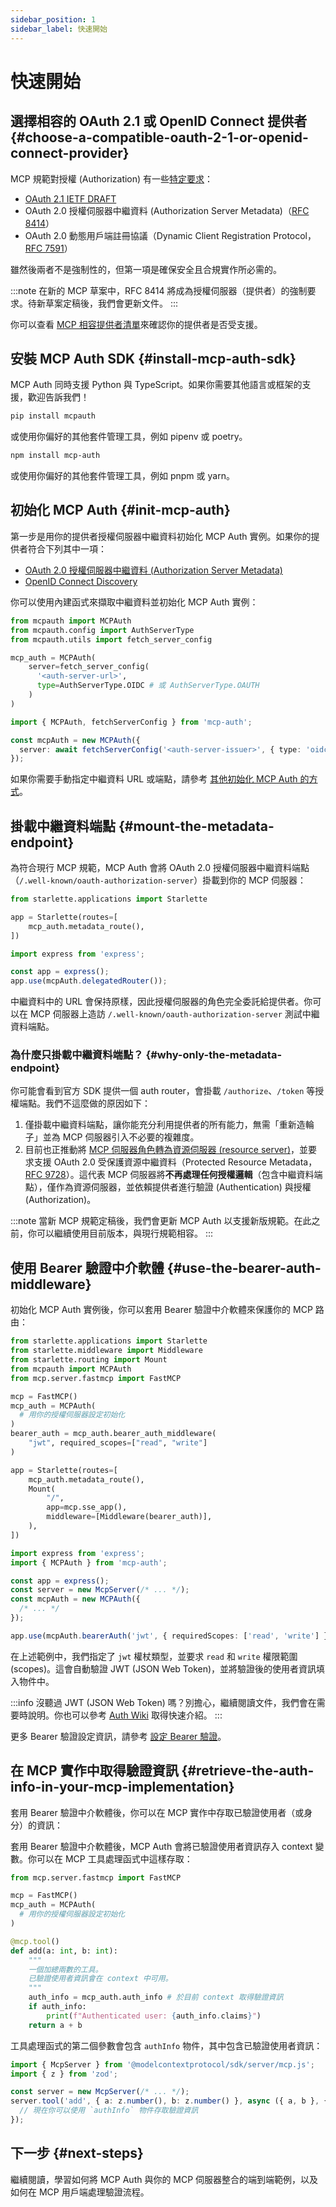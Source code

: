 ```yaml
---
sidebar_position: 1
sidebar_label: 快速開始
---
```



# 快速開始

## 選擇相容的 OAuth 2.1 或 OpenID Connect 提供者 \{#choose-a-compatible-oauth-2-1-or-openid-connect-provider}

MCP 規範對授權 (Authorization) 有一些[特定要求](https://modelcontextprotocol.io/specification/2025-03-26/basic/authorization#1-3-standards-compliance)：

- [OAuth 2.1 IETF DRAFT](https://datatracker.ietf.org/doc/html/draft-ietf-oauth-v2-1-12)
- OAuth 2.0 授權伺服器中繼資料 (Authorization Server Metadata)（[RFC 8414](https://datatracker.ietf.org/doc/html/rfc8414)）
- OAuth 2.0 動態用戶端註冊協議（Dynamic Client Registration Protocol，[RFC 7591](https://datatracker.ietf.org/doc/html/rfc7591)）

雖然後兩者不是強制性的，但第一項是確保安全且合規實作所必需的。

:::note
在新的 MCP 草案中，RFC 8414 將成為授權伺服器（提供者）的強制要求。待新草案定稿後，我們會更新文件。
:::

你可以查看 [MCP 相容提供者清單](/docs/provider-list)來確認你的提供者是否受支援。

## 安裝 MCP Auth SDK \{#install-mcp-auth-sdk}

MCP Auth 同時支援 Python 與 TypeScript。如果你需要其他語言或框架的支援，歡迎告訴我們！

<Tabs groupId="sdk">
<TabItem value="python" label="Python">

```bash
pip install mcpauth
```

或使用你偏好的其他套件管理工具，例如 pipenv 或 poetry。

</TabItem>
<TabItem value="node" label="Node.js">

```bash
npm install mcp-auth
```

或使用你偏好的其他套件管理工具，例如 pnpm 或 yarn。

</TabItem>
</Tabs>

## 初始化 MCP Auth \{#init-mcp-auth}

第一步是用你的提供者授權伺服器中繼資料初始化 MCP Auth 實例。如果你的提供者符合下列其中一項：

- [OAuth 2.0 授權伺服器中繼資料 (Authorization Server Metadata)](https://datatracker.ietf.org/doc/html/rfc8414)
- [OpenID Connect Discovery](https://openid.net/specs/openid-connect-discovery-1_0.html)

你可以使用內建函式來擷取中繼資料並初始化 MCP Auth 實例：

<Tabs groupId="sdk">
<TabItem value="python" label="Python">

```python
from mcpauth import MCPAuth
from mcpauth.config import AuthServerType
from mcpauth.utils import fetch_server_config

mcp_auth = MCPAuth(
    server=fetch_server_config(
      '<auth-server-url>',
      type=AuthServerType.OIDC # 或 AuthServerType.OAUTH
    )
)
```

</TabItem>
<TabItem value="node" label="Node.js">

```ts
import { MCPAuth, fetchServerConfig } from 'mcp-auth';

const mcpAuth = new MCPAuth({
  server: await fetchServerConfig('<auth-server-issuer>', { type: 'oidc' }), // 或 'oauth'
});
```

</TabItem>
</Tabs>

如果你需要手動指定中繼資料 URL 或端點，請參考 [其他初始化 MCP Auth 的方式](./configure-server/mcp-auth.mdx#other-ways)。

## 掛載中繼資料端點 \{#mount-the-metadata-endpoint}

為符合現行 MCP 規範，MCP Auth 會將 OAuth 2.0 授權伺服器中繼資料端點（`/.well-known/oauth-authorization-server`）掛載到你的 MCP 伺服器：

<Tabs groupId="sdk">
<TabItem value="python" label="Python">

```python
from starlette.applications import Starlette

app = Starlette(routes=[
    mcp_auth.metadata_route(),
])
```

</TabItem>
<TabItem value="node" label="Node.js">

```ts
import express from 'express';

const app = express();
app.use(mcpAuth.delegatedRouter());
```

</TabItem>
</Tabs>

中繼資料中的 URL 會保持原樣，因此授權伺服器的角色完全委託給提供者。你可以在 MCP 伺服器上造訪 `/.well-known/oauth-authorization-server` 測試中繼資料端點。

### 為什麼只掛載中繼資料端點？ \{#why-only-the-metadata-endpoint}

你可能會看到官方 SDK 提供一個 auth router，會掛載 `/authorize`、`/token` 等授權端點。我們不這麼做的原因如下：

1. 僅掛載中繼資料端點，讓你能充分利用提供者的所有能力，無需「重新造輪子」並為 MCP 伺服器引入不必要的複雜度。
2. 目前也正推動將 [MCP 伺服器角色轉為資源伺服器 (resource server)](https://github.com/modelcontextprotocol/modelcontextprotocol/issues/205)，並要求支援 OAuth 2.0 受保護資源中繼資料（Protected Resource Metadata，[RFC 9728](https://datatracker.ietf.org/doc/html/rfc9728)）。這代表 MCP 伺服器將**不再處理任何授權邏輯**（包含中繼資料端點），僅作為資源伺服器，並依賴提供者進行驗證 (Authentication) 與授權 (Authorization)。

:::note
當新 MCP 規範定稿後，我們會更新 MCP Auth 以支援新版規範。在此之前，你可以繼續使用目前版本，與現行規範相容。
:::

## 使用 Bearer 驗證中介軟體 \{#use-the-bearer-auth-middleware}

初始化 MCP Auth 實例後，你可以套用 Bearer 驗證中介軟體來保護你的 MCP 路由：

<Tabs groupId="sdk">
<TabItem value="python" label="Python">

```python
from starlette.applications import Starlette
from starlette.middleware import Middleware
from starlette.routing import Mount
from mcpauth import MCPAuth
from mcp.server.fastmcp import FastMCP

mcp = FastMCP()
mcp_auth = MCPAuth(
  # 用你的授權伺服器設定初始化
)
bearer_auth = mcp_auth.bearer_auth_middleware(
    "jwt", required_scopes=["read", "write"]
)

app = Starlette(routes=[
    mcp_auth.metadata_route(),
    Mount(
        "/",
        app=mcp.sse_app(),
        middleware=[Middleware(bearer_auth)],
    ),
])
```

</TabItem>
<TabItem value="node" label="Node.js">

```ts
import express from 'express';
import { MCPAuth } from 'mcp-auth';

const app = express();
const server = new McpServer(/* ... */);
const mcpAuth = new MCPAuth({
  /* ... */
});

app.use(mcpAuth.bearerAuth('jwt', { requiredScopes: ['read', 'write'] }));
```

</TabItem>
</Tabs>

在上述範例中，我們指定了 `jwt` 權杖類型，並要求 `read` 和 `write` 權限範圍 (scopes)。這會自動驗證 JWT (JSON Web Token)，並將驗證後的使用者資訊填入物件中。

:::info
沒聽過 JWT (JSON Web Token) 嗎？別擔心，繼續閱讀文件，我們會在需要時說明。你也可以參考 [Auth Wiki](https://auth.wiki/jwt) 取得快速介紹。
:::

更多 Bearer 驗證設定資訊，請參考 [設定 Bearer 驗證](./configure-server/bearer-auth.mdx)。

## 在 MCP 實作中取得驗證資訊 \{#retrieve-the-auth-info-in-your-mcp-implementation}

套用 Bearer 驗證中介軟體後，你可以在 MCP 實作中存取已驗證使用者（或身分）的資訊：

<Tabs groupId="sdk">
<TabItem value="python" label="Python">

套用 Bearer 驗證中介軟體後，MCP Auth 會將已驗證使用者資訊存入 context 變數。你可以在 MCP 工具處理函式中這樣存取：

```python
from mcp.server.fastmcp import FastMCP

mcp = FastMCP()
mcp_auth = MCPAuth(
  # 用你的授權伺服器設定初始化
)

@mcp.tool()
def add(a: int, b: int):
    """
    一個加總兩數的工具。
    已驗證使用者資訊會在 context 中可用。
    """
    auth_info = mcp_auth.auth_info # 於目前 context 取得驗證資訊
    if auth_info:
        print(f"Authenticated user: {auth_info.claims}")
    return a + b
```

</TabItem>
<TabItem value="node" label="Node.js">

工具處理函式的第二個參數會包含 `authInfo` 物件，其中包含已驗證使用者資訊：

```ts
import { McpServer } from '@modelcontextprotocol/sdk/server/mcp.js';
import { z } from 'zod';

const server = new McpServer(/* ... */);
server.tool('add', { a: z.number(), b: z.number() }, async ({ a, b }, { authInfo }) => {
  // 現在你可以使用 `authInfo` 物件存取驗證資訊
});
```

</TabItem>
</Tabs>

## 下一步 \{#next-steps}

繼續閱讀，學習如何將 MCP Auth 與你的 MCP 伺服器整合的端到端範例，以及如何在 MCP 用戶端處理驗證流程。
